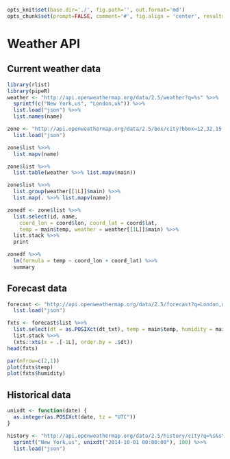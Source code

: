 ```r
opts_knit$set(base.dir='./', fig.path='', out.format='md')
opts_chunk$set(prompt=FALSE, comment='#', fig.align = 'center', results='markup')
```

# Weather API

## Current weather data

```r
library(rlist)
library(pipeR)
weather <- "http://api.openweathermap.org/data/2.5/weather?q=%s" %>>%
  sprintf(c("New York,us", "London,uk")) %>>%
  list.load("json") %>>%
  list.names(name)
```

```r
zone <- "http://api.openweathermap.org/data/2.5/box/city?bbox=12,32,15,37,10&cluster=yes" %>>%
  list.load("json")
```

```r
zone$list %>>% 
  list.mapv(name)
```

```r
zone$list %>>% 
  list.table(weather %>>% list.mapv(main))
```

```r
zone$list %>>%
  list.group(weather[[1L]]$main) %>>%
  list.map(. %>>% list.mapv(name))
```

```r
zonedf <- zone$list %>>%
  list.select(id, name, 
    coord_lon = coord$lon, coord_lat = coord$lat, 
    temp = main$temp, weather = weather[[1L]]$main) %>>%
  list.stack %>>%
  print
```

```r
zonedf %>>%
  lm(formula = temp ~ coord_lon + coord_lat) %>>%
  summary
```

## Forecast data

```r
forecast <- "http://api.openweathermap.org/data/2.5/forecast?q=London,uk" %>>%
  list.load("json")
```

```r
fxts <- forecast$list %>>%
  list.select(dt = as.POSIXct(dt_txt), temp = main$temp, humidity = main$humidity) %>>%
  list.stack %>>%
  (xts::xts(x = .[-1L], order.by = .$dt))
head(fxts)
```

```r
par(mfrow=c(2,1))
plot(fxts$temp)
plot(fxts$humidity)
```

## Historical data

```r
unixdt <- function(date) {
  as.integer(as.POSIXct(date, tz = "UTC"))
}
```


```r
history <- "http://api.openweathermap.org/data/2.5/history/city?q=%s&start=%d&cnt=%d" %>>%
  sprintf("New York,us", unixdt("2014-10-01 00:00:00"), 100) %>>%
  list.load("json")
```

